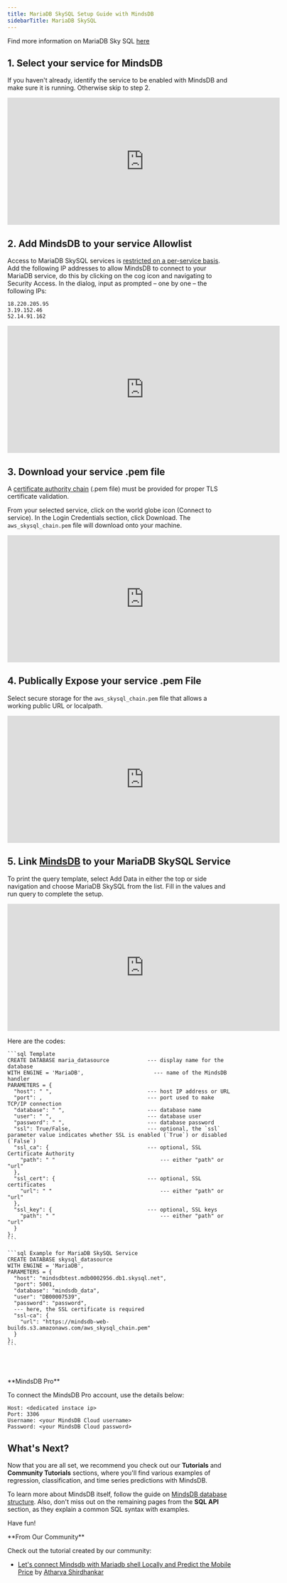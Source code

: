 ```yaml
---
title: MariaDB SkySQL Setup Guide with MindsDB
sidebarTitle: MariaDB SkySQL
---
```


Find more information on MariaDB Sky SQL [here](https://cloud.MariaDB.com/)

## 1. Select your service for MindsDB

If you haven't already, identify the service to be enabled with MindsDB and make
sure it is running. Otherwise skip to step 2.

<iframe
  className="w-full h-96"
  width="613"
  height="286"
  src="https://www.youtube.com/embed/XLJ7xD9BRu8"
  title="MariaDB SkySQL Service"
  frameborder="0"
  allow="accelerometer; autoplay; clipboard-write; encrypted-media; gyroscope; picture-in-picture"
  allowfullscreen
></iframe>

## 2. Add MindsDB to your service Allowlist

Access to MariaDB SkySQL services is
[restricted on a per-service basis](https://mariadb.com/products/skysql/docs/security/firewalls/ip-allowlist-services/).
Add the following IP addresses to allow MindsDB to connect to your MariaDB
service, do this by clicking on the cog icon and navigating to Security Access.
In the dialog, input as prompted – one by one – the following IPs:

```
18.220.205.95
3.19.152.46
52.14.91.162
```

<iframe
  className="w-full h-96"
  width="613"
  height="286"
  src="https://www.youtube.com/embed/zaUM5kw8vJs"
  title="MariaDB SkySQL Allowlist"
  frameborder="0"
  allow="accelerometer; autoplay; clipboard-write; encrypted-media; gyroscope; picture-in-picture"
  allowfullscreen
></iframe>

## 3. Download your service .pem file

A
[certificate authority chain](https://mariadb.com/products/skysql/docs/connect/connection-parameters-portal/#certificate-authority-chain)
(.pem file) must be provided for proper TLS certificate validation.

From your selected service, click on the world globe icon (Connect to service).
In the Login Credentials section, click Download. The `aws_skysql_chain.pem`
file will download onto your machine.

<iframe
  className="w-full h-96"
  width="613"
  height="286"
  src="https://www.youtube.com/embed/tBCrPSPHKds"
  title="MariaDB SkySQL Pem File"
  frameborder="0"
  allow="accelerometer; autoplay; clipboard-write; encrypted-media; gyroscope; picture-in-picture"
  allowfullscreen
></iframe>

## 4. Publically Expose your service .pem File

Select secure storage for the `aws_skysql_chain.pem` file that allows a working
public URL or localpath.

<iframe
  className="w-full h-96"
  width="613"
  height="286"
  src="https://www.youtube.com/embed/nCPvBmnV7as"
  title="MariaDB SkySQL Pem s3"
  frameborder="0"
  allow="accelerometer; autoplay; clipboard-write; encrypted-media; gyroscope; picture-in-picture"
  allowfullscreen
></iframe>

## 5. Link [MindsDB](https://cloud.mindsdb.com) to your MariaDB SkySQL Service

To print the query template, select Add Data in either the top or side
navigation and choose MariaDB SkySQL from the list. Fill in the values and run
query to complete the setup.

<iframe
  className="w-full h-96"
  width="613"
  height="286"
  src="https://www.youtube.com/embed/yG4qZBDu918"
  title="MindsDB MariaDB SkySQL Step5, Connection."
  frameborder="0"
  allow="accelerometer; autoplay; clipboard-write; encrypted-media; gyroscope; picture-in-picture"
  allowfullscreen
></iframe>

Here are the codes:

<CodeGroup>

    ```sql Template
    CREATE DATABASE maria_datasource            --- display name for the database
    WITH ENGINE = 'MariaDB',                      --- name of the MindsDB handler
    PARAMETERS = {
      "host": " ",                              --- host IP address or URL
      "port": ,                                 --- port used to make TCP/IP connection
      "database": " ",                          --- database name
      "user": " ",                              --- database user
      "password": " ",                          --- database password
      "ssl": True/False,                        --- optional, the `ssl` parameter value indicates whether SSL is enabled (`True`) or disabled (`False`)
      "ssl_ca": {                               --- optional, SSL Certificate Authority
        "path": " "                                 --- either "path" or "url"
      },
      "ssl_cert": {                             --- optional, SSL certificates
        "url": " "                                  --- either "path" or "url"
      },
      "ssl_key": {                              --- optional, SSL keys
        "path": " "                                 --- either "path" or "url"
      }
    };
    ```

    ```sql Example for MariaDB SkySQL Service
    CREATE DATABASE skysql_datasource
    WITH ENGINE = 'MariaDB',
    PARAMETERS = {
      "host": "mindsdbtest.mdb0002956.db1.skysql.net",
      "port": 5001,
      "database": "mindsdb_data",
      "user": "DB00007539",
      "password": "password",
      --- here, the SSL certificate is required
      "ssl-ca": {
        "url": "https://mindsdb-web-builds.s3.amazonaws.com/aws_skysql_chain.pem"
      }
    };
    ```

</CodeGroup>

<br/><br/>

<Note>
**MindsDB Pro**

To connect the MindsDB Pro account, use the details below:

```
Host: <dedicated instace ip>
Port: 3306
Username: <your MindsDB Cloud username>
Password: <your MindsDB Cloud password>
```
</Note>

## What's Next?

Now that you are all set, we recommend you check out our **Tutorials** and
**Community Tutorials** sections, where you'll find various examples of
regression, classification, and time series predictions with MindsDB.

To learn more about MindsDB itself, follow the guide on
[MindsDB database structure](/sql/table-structure/). Also, don't miss out on the
remaining pages from the **SQL API** section, as they explain a common SQL
syntax with examples.

Have fun!

<Tip>
**From Our Community**

Check out the tutorial created by our community:

- [Let's connect Mindsdb with Mariadb shell Locally and Predict the Mobile Price](https://atharva08.hashnode.dev/lets-connect-mindsdb-with-mariadb-shell-locally-and-predict-the-mobile-price-range)
  by [Atharva Shirdhankar](https://github.com/StarTrooper08)
</Tip>